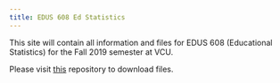 ```yaml
---
title: EDUS 608 Ed Statistics
---
```


<link rel="stylesheet" href="styles.css" type="text/css">

This site will contain all information and files for EDUS 608 (Educational Statistics) for the Fall 2019 semester at VCU. 

Please visit [this](https://github.com/debusklaneml/edus608f2019) repository to download files. 


